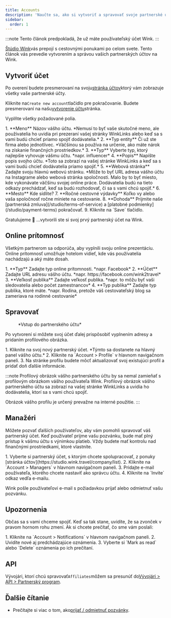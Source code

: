 ```yaml
---
title: Accounts
description: 'Naučte sa, ako si vytvoriť a spravovať svoje partnerské účty na Wink.'
sidebar:
  order: 1
---
```


:::note
Tento článok predpokladá, že už máte používateľský účet Wink.
:::

[Štúdio Wink](https://studio.wink.travel)vás prepojí s cestovnými ponukami po celom svete. Tento článok vás prevedie vytvorením a správou vašich partnerských účtov na Wink.

## Vytvoriť účet

Po overení budete presmerovaní na svoju[stránka účtov](https://studio.wink.travel/company/list)ktorý vám zobrazuje všetky vaše partnerské účty.

Kliknite na`Create new account`tlačidlo pre pokračovanie. Budete presmerovaní na našu[vytvorenie účtu](https://studio.wink.travel/company/create)stránka.

Vyplňte všetky požadované polia.

<Steps>
  1. **Meno** Názov vášho účtu. *Nemusí to byť vaše skutočné meno, ale používatelia ho uvidia pri prezeraní vašej stránky WinkLinks alebo keď sa s vami budú chcieť priamo spojiť dodávatelia.*
  2. **Typ entity** Či už ste firma alebo jednotlivec. *Väčšinou sa používa na určenie, ako máte nárok na získanie finančných prostriedkov.*
  3. **Typ** Vyberte typ, ktorý najlepšie vyhovuje vášmu účtu. *napr. influencer*
  4. **Popis** Napíšte popis svojho účtu. *Toto sa zobrazí na vašej stránke WinkLinks a keď sa s vami budú chcieť dodávatelia priamo spojiť.*
  5. **Webová stránka** Zadajte svoju hlavnú webovú stránku. *Môže to byť URL adresa vášho účtu na Instagrame alebo webová stránka spoločnosti. Malo by to byť miesto, kde vykonávate väčšinu svojej online práce. Dodávatelia budú na tieto odkazy prechádzať, keď sa budú rozhodovať, či sa s vami chcú spojiť.*
  6. **Mesto** Kde sídlite?
  7. **Ročné cestovné výdavky** Koľko vy alebo vaša spoločnosť ročne miniete na cestovanie.
  8. **Dohoda** Prijmite naše [partnerská zmluva](/studio/terms-of-service) a [platobné podmienky](/studio/payment-terms) pokračovať.
  9. Kliknite na `Save` tlačidlo.
</Steps>


Gratulujeme 🎉 ...vytvorili ste si svoj prvý partnerský účet na Wink.

## Online prítomnosť

Všetkým partnerom sa odporúča, aby vyplnili svoju online prezentáciu. Online prítomnosť umožňuje hotelom vidieť, kde vás používatelia nachádzajú a aký máte dosah.

<Steps>
  1. **Typ** Zadajte typ online prítomnosti. *napr. Facebook*
  2. **Účet** Zadajte URL adresu vášho účtu. *napr. https://facebook.com/wink2travel*
  3. **Veľkosť publika** Zadajte veľkosť publika. *napr. to môžu byť vaši sledovatelia alebo počet zamestnancov*
  4. **Typ publika** Zadajte typ publika, ktoré máte. *napr. Rodina, pretože váš cestovateľský blog sa zameriava na rodinné cestovanie*
</Steps>


## Spravovať

<figure>
  <CloudinaryImage width="350" height="448" resize="scale" quality="best" alt="Partnerský účet" src="academy/affiliate-account" errorImage="noimage_opaque_nyrtl0.png" />

  <figcaption>*Vstup do partnerského účtu*</figcaption>
</figure>


Po vytvorení si môžete svoj účet ďalej prispôsobiť vyplnením adresy a pridaním profilového obrázka.

<Steps>
  1. Kliknite na svoj nový partnerský účet. *Týmto sa dostanete na hlavný panel vášho účtu.*
  2. Kliknite na `Account > Profile` v hlavnom navigačnom paneli.
  3. Na stránke profilu budete môcť aktualizovať svoj existujúci profil a pridať doň ďalšie informácie.
</Steps>


:::note
Profilový obrázok vášho partnerského účtu by sa nemal zamieňať s profilovým obrázkom vášho používateľa Wink. Profilový obrázok vášho partnerského účtu sa zobrazí na vašej stránke WinkLinks a uvidia ho dodávatelia, ktorí sa s vami chcú spojiť.

Obrázok vášho profilu je určený prevažne na interné použitie. :::

## Manažéri

Môžete pozvať ďalších používateľov, aby vám pomohli spravovať váš partnerský účet. Keď používateľ prijme vašu pozvánku, bude mať plný prístup k vášmu účtu s výnimkou platieb. Vždy budete mať kontrolu nad finančnými prostriedkami, ktoré vlastníte.

<Steps>
  1. Vyberte si partnerský účet, s ktorým chcete spolupracovať, z ponuky [stránka účtov](https://studio.wink.travel/company/list).
  2. Kliknite na `Account > Managers` v hlavnom navigačnom paneli.
  3. Pridajte e-mail používateľa, ktorého chcete nastaviť ako správcu účtu.
  4. Kliknite na `Invite` odkaz vedľa e-mailu.
</Steps>


Wink pošle používateľovi e-mail s požiadavkou prijať alebo odmietnuť vašu pozvánku.

## Upozornenia

Občas sa s vami chceme spojiť. Keď sa tak stane, uvidíte, že sa zvonček v pravom hornom rohu zmení.
Ak si chcete prečítať, čo sme vám poslali:

<Steps>
  1. Kliknite na `Account > Notifications` v hlavnom navigačnom paneli.
  2. Uvidíte nové aj predchádzajúce oznámenia.
  3. Vyberte si `Mark as read` alebo `Delete` oznámenia po ich prečítaní.
</Steps>


## API

Vývojári, ktorí chcú spravovať`Affiliates`môžem sa presunúť do[Vývojári > API > Partnerský program](/developers/apis/#affiliate-api).

## Ďalšie čítanie

* Prečítajte si viac o tom, ako[prijať / odmietnuť pozvánky](/user/invites).

